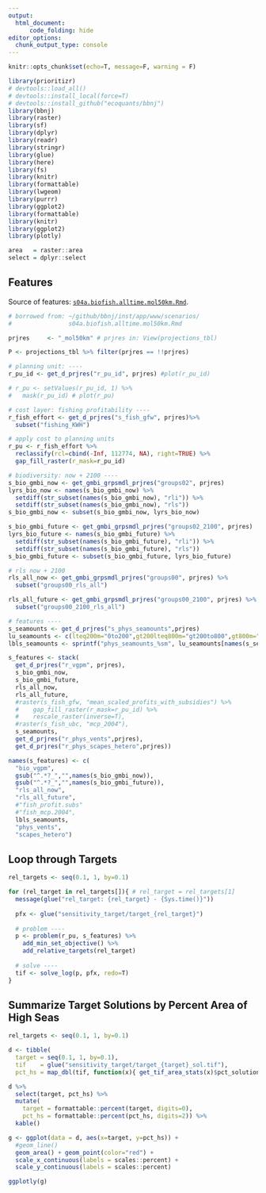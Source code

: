 ```yaml
---
output: 
  html_document:
      code_folding: hide
editor_options: 
  chunk_output_type: console
---
```



```r
knitr::opts_chunk$set(echo=T, message=F, warning = F)
```

```r
library(prioritizr)
# devtools::load_all()
# devtools::install_local(force=T)
# devtools::install_github("ecoquants/bbnj")
library(bbnj)
library(raster)
library(sf)
library(dplyr)
library(readr)
library(stringr)
library(glue)
library(here)
library(fs)
library(knitr)
library(formattable)
library(lwgeom)
library(purrr)
library(ggplot2)
library(formattable)
library(knitr)
library(ggplot2)
library(plotly)

area   = raster::area
select = dplyr::select
```

## Features

Source of features: [`s04a.biofish.alltime.mol50km.Rmd`](https://github.com/ecoquants/bbnj/blob/699727ccbcf78935b0092a6c171af16f3e228120/inst/app/www/scenarios/s04a.biofish.alltime.mol50km.Rmd).

```r
# borrowed from: ~/github/bbnj/inst/app/www/scenarios/
#                s04a.biofish.alltime.mol50km.Rmd

prjres     <- "_mol50km" # prjres in: View(projections_tbl)

P <- projections_tbl %>% filter(prjres == !!prjres)

# planning unit: ----
r_pu_id <- get_d_prjres("r_pu_id", prjres) #plot(r_pu_id)

# r_pu <- setValues(r_pu_id, 1) %>%
#   mask(r_pu_id) # plot(r_pu)

# cost layer: fishing profitability ----
r_fish_effort <- get_d_prjres("s_fish_gfw", prjres)%>%
  subset("fishing_KWH")

# apply cost to planning units
r_pu <- r_fish_effort %>% 
  reclassify(rcl=cbind(-Inf, 112774, NA), right=TRUE) %>% 
  gap_fill_raster(r_mask=r_pu_id)

# biodiversity: now + 2100 ----
s_bio_gmbi_now <- get_gmbi_grpsmdl_prjres("groups02", prjres)
lyrs_bio_now <- names(s_bio_gmbi_now) %>% 
  setdiff(str_subset(names(s_bio_gmbi_now), "rli")) %>% 
  setdiff(str_subset(names(s_bio_gmbi_now), "rls"))
s_bio_gmbi_now <- subset(s_bio_gmbi_now, lyrs_bio_now)

s_bio_gmbi_future <- get_gmbi_grpsmdl_prjres("groups02_2100", prjres)
lyrs_bio_future <- names(s_bio_gmbi_future) %>% 
  setdiff(str_subset(names(s_bio_gmbi_future), "rli")) %>% 
  setdiff(str_subset(names(s_bio_gmbi_future), "rls"))
s_bio_gmbi_future <- subset(s_bio_gmbi_future, lyrs_bio_future)

# rls now + 2100
rls_all_now <- get_gmbi_grpsmdl_prjres("groups00", prjres) %>% 
  subset("groups00_rls_all")

rls_all_future <- get_gmbi_grpsmdl_prjres("groups00_2100", prjres) %>% 
  subset("groups00_2100_rls_all")

# features ----
s_seamounts <- get_d_prjres("s_phys_seamounts",prjres)
lu_seamounts <- c(lteq200m="0to200",gt200lteq800m="gt200to800",gt800m="gt800")
lbls_seamounts <- sprintf("phys_seamounts_%sm", lu_seamounts[names(s_seamounts)])

s_features <- stack(
  get_d_prjres("r_vgpm", prjres),
  s_bio_gmbi_now,
  s_bio_gmbi_future,
  rls_all_now,
  rls_all_future,
  #raster(s_fish_gfw, "mean_scaled_profits_with_subsidies") %>%
  #    gap_fill_raster(r_mask=r_pu_id) %>%
  #    rescale_raster(inverse=T),
  #raster(s_fish_ubc, "mcp_2004"),
  s_seamounts,
  get_d_prjres("r_phys_vents",prjres),
  get_d_prjres("r_phys_scapes_hetero",prjres))

names(s_features) <- c(
  "bio_vgpm",
  gsub("^.*?_","",names(s_bio_gmbi_now)),
  gsub("^.*?_","",names(s_bio_gmbi_future)),
  "rls_all_now",
  "rls_all_future",
  #"fish_profit.subs"
  #"fish_mcp.2004",
  lbls_seamounts,
  "phys_vents",
  "scapes_hetero")
```

## Loop through Targets

```r
rel_targets <- seq(0.1, 1, by=0.1)

for (rel_target in rel_targets[]){ # rel_target = rel_targets[1]
  message(glue("rel_target: {rel_target} - {Sys.time()}"))
  
  pfx <- glue("sensitivity_target/target_{rel_target}")
  
  # problem ----
  p <- problem(r_pu, s_features) %>%
    add_min_set_objective() %>% 
    add_relative_targets(rel_target)
  
  # solve ----
  tif <- solve_log(p, pfx, redo=T)
}
```

## Summarize Target Solutions by Percent Area of High Seas

```r
rel_targets <- seq(0.1, 1, by=0.1)

d <- tibble(
  target = seq(0.1, 1, by=0.1),
  tif    = glue("sensitivity_target/target_{target}_sol.tif"),
  pct_hs = map_dbl(tif, function(x){ get_tif_area_stats(x)$pct_solution}))

d %>% 
  select(target, pct_hs) %>% 
  mutate(
    target = formattable::percent(target, digits=0),
    pct_hs = formattable::percent(pct_hs, digits=2)) %>% 
  kable()

g <- ggplot(data = d, aes(x=target, y=pct_hs)) +
  #geom_line() 
  geom_area() + geom_point(color="red") + 
  scale_x_continuous(labels = scales::percent) +
  scale_y_continuous(labels = scales::percent)

ggplotly(g)
```

